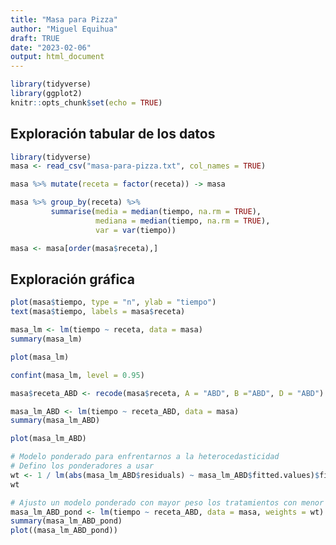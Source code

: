 ```yaml
---
title: "Masa para Pizza"
author: "Miguel Equihua"
draft: TRUE
date: "2023-02-06"
output: html_document
---
```


```r
library(tidyverse)
library(ggplot2)
knitr::opts_chunk$set(echo = TRUE)
```

## Exploración tabular de los datos

```r
library(tidyverse)
masa <- read_csv("masa-para-pizza.txt", col_names = TRUE)

masa %>% mutate(receta = factor(receta)) -> masa

masa %>% group_by(receta) %>% 
         summarise(media = median(tiempo, na.rm = TRUE), 
                   mediana = median(tiempo, na.rm = TRUE),
                   var = var(tiempo))

masa <- masa[order(masa$receta),]
```

## Exploración gráfica

```r
plot(masa$tiempo, type = "n", ylab = "tiempo")
text(masa$tiempo, labels = masa$receta)

```

```r
masa_lm <- lm(tiempo ~ receta, data = masa)
summary(masa_lm)
```

```r
plot(masa_lm)
```

```r
confint(masa_lm, level = 0.95)
```

```r
masa$receta_ABD <- recode(masa$receta, A = "ABD", B ="ABD", D = "ABD")
```

```r
masa_lm_ABD <- lm(tiempo ~ receta_ABD, data = masa)
summary(masa_lm_ABD)
```

```r
plot(masa_lm_ABD)
```

```r
# Modelo ponderado para enfrentarnos a la heterocedasticidad
# Defino los ponderadores a usar
wt <- 1 / lm(abs(masa_lm_ABD$residuals) ~ masa_lm_ABD$fitted.values)$fitted.values^2
wt

# Ajusto un modelo ponderado con mayor peso los tratamientos con menor varianza
masa_lm_ABD_pond <- lm(tiempo ~ receta_ABD, data = masa, weights = wt)
summary(masa_lm_ABD_pond)
plot((masa_lm_ABD_pond))

```
